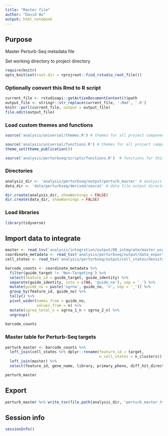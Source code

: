 ```yaml
---
title: "Master file"
author: "David Wu"
output: html_notebook
---
```

## Purpose
Master Perturb-Seq metadata file

Set working directory to project directory
```r
require(knitr)
opts_knit$set(root.dir = rprojroot::find_rstudio_root_file())
```

### Optionally convert this Rmd to R script 
```r
current_file <- rstudioapi::getActiveDocumentContext()$path
output_file <- stringr::str_replace(current_file, '.Rmd', '.R')
knitr::purl(current_file, output = output_file)
file.edit(output_file)
```
### Load custom themes and functions
```r
source('analysis/universal/themes.R') # themes for all project components

source('analysis/universal/functions.R') # themes for all project components
theme_set(theme_publication())

source('analysis/perturbseq/scripts/functions.R')  # functions for this component; may be empty
```

### Directories
```r
analysis_dir <- 'analysis/perturbseq/output/perturb_master' # analysis file output directory
data_dir <- 'data/perturbseq/derived/seurat' # data file output directory

dir.create(analysis_dir, showWarnings = FALSE)
dir.create(data_dir, showWarnings = FALSE)
```

### Load libraries
```r
library(tidyverse)
```

## Import data to integrate
```r
master <- read_tsv('analysis/integration/output/00_integrate/master_wide.tsv.gz')
coordinate_metadata <- read_tsv('analysis/perturbseq/output/data_export/coordinate_metadata.tsv.gz')
cell_states <- read_tsv('analysis/perturbseq/output/cell_states/density_quant.tsv.gz')
```


```r
barcode_counts <- coordinate_metadata %>% 
  filter(guide_target != 'Non-Targeting') %>% 
  select(feature_id = guide_target, guide_identity) %>% 
  separate(guide_identity, into = c(NA, 'guide_no'), sep = '_') %>% 
  mutate(guide_no = paste('sgrna', guide_no, 'n', sep = '_')) %>% 
  group_by(feature_id, guide_no) %>% 
  tally() %>% 
  pivot_wider(names_from = guide_no,
              values_from = n) %>% 
  mutate(sgrna_total_n = sgrna_1_n + sgrna_2_n) %>% 
  ungroup()
  
barcode_counts
```

### Master table for Perturb-Seq targets
```r
perturb_master <- barcode_counts %>% 
  left_join(cell_states %>% dplyr::rename(feature_id = target,
                                          n_cell_states = n_clusters)) %>% 
  left_join(master) %>% 
  select(feature_id, gene_name, library, primary_pheno, diff_hit_direction, diff_full_status, ends_with('_n'), everything()) 

perturb_master
```


## Export
```r
perturb_master %>% write_tsv(file.path(analysis_dir, 'perturb_master.tsv'))
```

## Session info
```r
sessionInfo()
```

